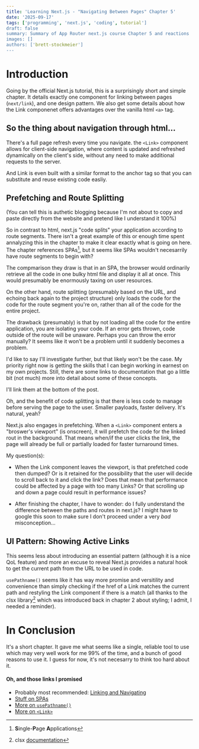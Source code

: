 ```yaml
---
title: 'Learning Next.js - "Navigating Between Pages" Chapter 5'
date: '2025-09-17'
tags: ['programming', 'next.js', 'coding', tutorial']
draft: false
summary: Summary of App Router next.js course Chapter 5 and reactions
images: []
authors: ['brett-stockmeier']
---
```


# Introduction
Going by the official Next.js tutorial, this is a surprisingly short and simple chapter. It details exactly one component for linking between pages (`next/link`), and one design pattern. We also get some details about how the Link componenet offers advantages over the vanilla html `<a>` tag.

## So the thing about navigation through html...

There's a full page refresh every time you navigate. the `<Link>` component allows for client-side navigation, where content is updated and refreshed dynamically on the client's side, without any need to make additional requests to the server.

And Link is even built with a similar format to the anchor tag so that you can substitute and reuse existing code easliy.

## Prefetching and Route Splitting
(You can tell this is authetic blogging because I'm not about to copy and paste directly from the website and pretend like I understand it 100%)

So in contrast to html, next.js "code splits" your application according to route segments. There isn't a great example of this or enough time spent annalyzing this in the chapter to make it clear exactly what is going on here. The chapter references SPAs[^1], but it seems like SPAs wouldn't necesarrily have route segments to begin with?

The compmarison they draw is that in an SPA, the browser would ordinarily retrieve all the code in one bulky html file and display it all at once. This would presumably be enormously taxing on user resources.

On the other hand, route splitting (presumably based on the URL, and echoing back again to the project structure) only loads the code for the code for the route segment you're on, rather than all of the code for the entire project.

The drawback (presumably) is that by not loading all the code for the entire application, you are isolating your code. If an error gets thrown, code outside of the route will be unaware. Perhaps you can throw the error manually? It seems like it won't be a problem until it suddenly becomes a problem. 

I'd like to say I'll investigate further, but that likely won't be the case. My priority right now is getting the skills that I can begin working in earnest on my own projects. Still, there are some links to documentation that go a little bit (not much) more into detail about some of these concepts.

I'll link them at the bottom of the post.

Oh, and the benefit of code splitting is that there is less code to manage before serving the page to the user. Smaller payloads, faster delivery. It's natural, yeah?

Next.js also engages in prefetching. When a `<Link>` component enters a "broswer's viewport" (is onscreen), it will prefetch the code for the linked rout in the background. That means when/if the user clicks the link, the page will already be full or partially loaded for faster turnaround times.

My question(s):

- When the Link component leaves the viewport, is that prefetched code then dumped? Or is it retained for the possibility that the user will decide to scroll back to it and click the link? Does that mean that performance could be affected by a page with too many Links? Or that scrolling up and down a page could result in performance issues?

- After finishing the chapter, I have to wonder: do I fully understand the difference between the paths and routes in next.js? I might have to google this soon to make sure I don't proceed under a very *bad* misconception...

## UI Pattern: Showing Active Links
This seems less about introducing an essential pattern (although it is a nice QoL feature) and more an excuse to reveal Next.js provides a natural hook to get the current path from the URL to be used in code.

`usePathname()` seems like it has way more promise and versitility and convenience than simply checking if the href of a Link matches the current path and restyling the Link component if there is a match (all thanks to the clsx library[^2] which was introduced back in chapter 2 about styling; I admit, I needed a reminder).

# In Conclusion
It's a short chapter. It gave me what seems like a single, reliable tool to use which may very well work for me 99% of the time, and a bunch of good reasons to use it. I guess for now, it's not necesarry to think too hard about it.

#### Oh, and those links I promised
- Probably most recommended: [Linking and Navigating](https://nextjs.org/docs/app/getting-started/linking-and-navigatings)
- [Stuff on SPAs](https://nextjs.org/docs/app/guides/single-page-applications)
- [More on `usePathname()`](https://nextjs.org/docs/app/api-reference/functions/use-pathname)
- [More on `<Link>`](https://nextjs.org/docs/pages/api-reference/components/link)

[^1]: **S**ingle-**P**age **A**pplications
[^2]: clsx [documentation](https://github.com/lukeed/clsx)